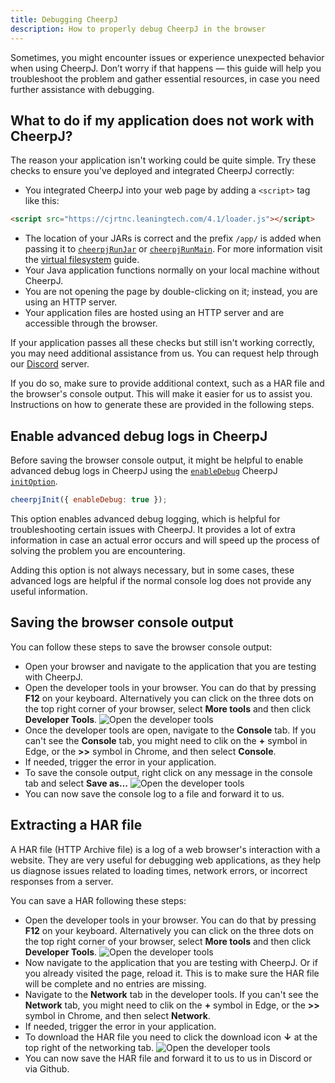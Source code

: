 ```yaml
---
title: Debugging CheerpJ
description: How to properly debug CheerpJ in the browser
---
```



Sometimes, you might encounter issues or experience unexpected behavior when using CheerpJ. Don’t worry if that happens — this guide will help you troubleshoot the problem and gather essential resources, in case you need further assistance with debugging.

## What to do if my application does not work with CheerpJ?

The reason your application isn't working could be quite simple. Try these checks to ensure you've deployed and integrated CheerpJ correctly:

- You integrated CheerpJ into your web page by adding a `<script>` tag like this:

```html
<script src="https://cjrtnc.leaningtech.com/4.1/loader.js"></script>
```

- The location of your JARs is correct and the prefix `/app/` is added when passing it to [`cheerpjRunJar`] or [`cheerpjRunMain`]. For more information visit the [virtual filesystem] guide.
- Your Java application functions normally on your local machine without CheerpJ.
- You are not opening the page by double-clicking on it; instead, you are using an HTTP server.
- Your application files are hosted using an HTTP server and are accessible through the browser.

If your application passes all these checks but still isn't working correctly, you may need additional assistance from us. You can request help through our <a href={DISCORD_URL} target="_blank">Discord</a> server.

If you do so, make sure to provide additional context, such as a HAR file and the browser's console output. This will make it easier for us to assist you. Instructions on how to generate these are provided in the following steps.

## Enable advanced debug logs in CheerpJ

Before saving the browser console output, it might be helpful to enable advanced debug logs in CheerpJ using the [`enableDebug`] CheerpJ [`initOption`].

```js
cheerpjInit({ enableDebug: true });
```

This option enables advanced debug logging, which is helpful for troubleshooting certain issues with CheerpJ. It provides a lot of extra information in case an actual error occurs and will speed up the process of solving the problem you are encountering.

Adding this option is not always necessary, but in some cases, these advanced logs are helpful if the normal console log does not provide any useful information.

## Saving the browser console output

You can follow these steps to save the browser console output:

- Open your browser and navigate to the application that you are testing with CheerpJ.
- Open the developer tools in your browser. You can do that by pressing **F12** on your keyboard. Alternatively you can click on the three dots on the top right corner of your browser, select **More tools** and then click **Developer Tools**.
  ![Open the developer tools](/docs/cheerpj3/assets/open-dev-tools.png)
- Once the developer tools are open, navigate to the **Console** tab. If you can't see the **Console** tab, you might need to clik on the **+** symbol in Edge, or the **>>** symbol in Chrome, and then select **Console**.
- If needed, trigger the error in your application.
- To save the console output, right click on any message in the console tab and select **Save as…**
  ![Open the developer tools](/docs/cheerpj3/assets/save-console.png)
- You can now save the console log to a file and forward it to us.

## Extracting a HAR file

A HAR file (HTTP Archive file) is a log of a web browser's interaction with a website. They are very useful for debugging web applications, as they help us diagnose issues related to loading times, network errors, or incorrect responses from a server.

You can save a HAR following these steps:

- Open the developer tools in your browser. You can do that by pressing **F12** on your keyboard. Alternatively you can click on the three dots on the top right corner of your browser, select **More tools** and then click **Developer Tools**.
  ![Open the developer tools](/docs/cheerpj3/assets/open-dev-tools.png)
- Now navigate to the application that you are testing with CheerpJ. Or if you already visited the page, reload it. This is to make sure the HAR file will be complete and no entries are missing.
- Navigate to the **Network** tab in the developer tools. If you can't see the **Network** tab, you might need to clik on the **+** symbol in Edge, or the **>>** symbol in Chrome, and then select **Network**.
- If needed, trigger the error in your application.
- To download the HAR file you need to click the download icon **↓** at the top right of the networking tab.
  ![Open the developer tools](/docs/cheerpj3/assets/network-tab.png)
- You can now save the HAR file and forward it to us to us in Discord or via Github.

[`cheerpjRunJar`]: /docs/reference/cheerpjRunJar
[`cheerpjRunMain`]: /docs/reference/cheerpjRunMain
[virtual filesystem]: /docs/guides/File-System-support
[`enableDebug`]: /docs/reference/cheerpjInit#enableDebug
[`initOption`]: /docs/reference/cheerpjInit
